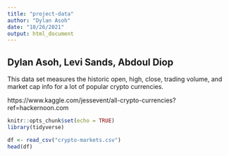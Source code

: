 ```yaml
---
title: "project-data"
author: "Dylan Asoh"
date: "10/26/2021"
output: html_document
---
```

## Dylan Asoh, Levi Sands, Abdoul Diop

This data set measures the historic open, high, close, trading volume, and market cap info for a lot of popular crypto currencies.

https://www.kaggle.com/jessevent/all-crypto-currencies?ref=hackernoon.com

```r
knitr::opts_chunk$set(echo = TRUE)
library(tidyverse)
```


```r
df <- read_csv("crypto-markets.csv")
head(df)
```

